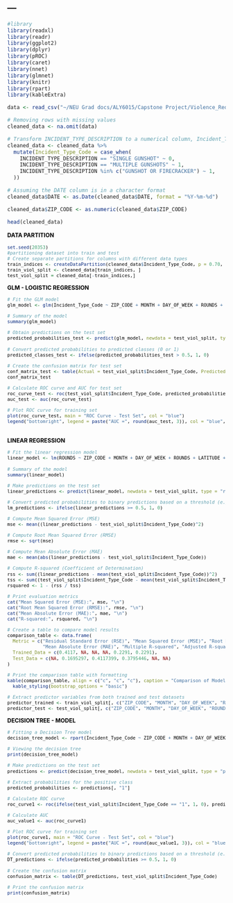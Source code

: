 ---
---

```r

#library
library(readxl)
library(readr)
library(ggplot2)
library(dplyr)
library(pROC)
library(caret)
library(nnet)
library(glmnet)
library(knitr)
library(rpart)
library(kableExtra)

data <- read_csv("~/NEU Grad docs/ALY6015/Capstone Project/Violence_Reduction_-_Shotspotter_Alerts.csv")

```

```r

# Removing rows with missing values
cleaned_data <- na.omit(data)

```

```r

# Transform INCIDENT_TYPE_DESCRIPTION to a numerical column, Incident_Type_Code
cleaned_data <- cleaned_data %>%
  mutate(Incident_Type_Code = case_when(
    INCIDENT_TYPE_DESCRIPTION == "SINGLE GUNSHOT" ~ 0,
    INCIDENT_TYPE_DESCRIPTION == "MULTIPLE GUNSHOTS" ~ 1,
    INCIDENT_TYPE_DESCRIPTION %in% c("GUNSHOT OR FIRECRACKER") ~ 1,
  ))

# Assuming the DATE column is in a character format
cleaned_data$DATE <- as.Date(cleaned_data$DATE, format = "%Y-%m-%d")

cleaned_data$ZIP_CODE <- as.numeric(cleaned_data$ZIP_CODE)

head(cleaned_data)

```

<B>
<FONT SIZE = 2, color = "black">
DATA PARTITION
</B><BR>

```r
set.seed(20353)
#partitioning dataset into train and test
# Create separate partitions for columns with different data types
train_indices <- createDataPartition(cleaned_data$Incident_Type_Code, p = 0.70, list = FALSE, times = 1)
train_viol_split <- cleaned_data[train_indices, ]
test_viol_split = cleaned_data[-train_indices,]

```

<B>
<FONT SIZE = 2, color = "black">
GLM - LOGISTIC REGRESSION
</B><BR>

```r
# Fit the GLM model
glm_model <- glm(Incident_Type_Code ~ ZIP_CODE + MONTH + DAY_OF_WEEK + ROUNDS + LATITUDE + LONGITUDE, data = train_viol_split, family = binomial)

# Summary of the model
summary(glm_model)

# Obtain predictions on the test set
predicted_probabilities_test <- predict(glm_model, newdata = test_viol_split, type = "response")

# Convert predicted probabilities to predicted classes (0 or 1)
predicted_classes_test <- ifelse(predicted_probabilities_test > 0.5, 1, 0)

# Create the confusion matrix for test set
conf_matrix_test <- table(Actual = test_viol_split$Incident_Type_Code, Predicted = predicted_classes_test)
conf_matrix_test

# Calculate ROC curve and AUC for test set
roc_curve_test <- roc(test_viol_split$Incident_Type_Code, predicted_probabilities_test)
auc_test <- auc(roc_curve_test)

# Plot ROC curve for training set
plot(roc_curve_test, main = "ROC Curve - Test Set", col = "blue")
legend("bottomright", legend = paste("AUC =", round(auc_test, 3)), col = "blue", lty = 1, cex = 0.8)

```
<B>
<BR>
<FONT SIZE = 2, color = "black">
LINEAR REGRESSION
</B><BR>


```r

# Fit the linear regression model
linear_model <- lm(ROUNDS ~ ZIP_CODE + MONTH + DAY_OF_WEEK + ROUNDS + LATITUDE + LONGITUDE, data = train_viol_split)

# Summary of the model
summary(linear_model)

# Make predictions on the test set
linear_predictions <- predict(linear_model, newdata = test_viol_split, type = "response")

# Convert predicted probabilities to binary predictions based on a threshold (e.g., 0.5)
lm_predictions <- ifelse(linear_predictions >= 0.5, 1, 0)

# Compute Mean Squared Error (MSE)
mse <- mean((linear_predictions - test_viol_split$Incident_Type_Code)^2)

# Compute Root Mean Squared Error (RMSE)
rmse <- sqrt(mse)

# Compute Mean Absolute Error (MAE)
mae <- mean(abs(linear_predictions - test_viol_split$Incident_Type_Code))

# Compute R-squared (Coefficient of Determination)
rss <- sum((linear_predictions - mean(test_viol_split$Incident_Type_Code))^2)
tss <- sum((test_viol_split$Incident_Type_Code - mean(test_viol_split$Incident_Type_Code))^2)
rsquared <- 1 - (rss / tss)

# Print evaluation metrics
cat("Mean Squared Error (MSE):", mse, "\n")
cat("Root Mean Squared Error (RMSE):", rmse, "\n")
cat("Mean Absolute Error (MAE):", mae, "\n")
cat("R-squared:", rsquared, "\n")

# Create a table to compare model results
comparison_table <- data.frame(
  Metric = c("Residual Standard Error (RSE)", "Mean Squared Error (MSE)", "Root Mean Squared Error (RMSE)",
             "Mean Absolute Error (MAE)", "Multiple R-squared", "Adjusted R-squared"),
  Trained_Data = c(0.4117, NA, NA, NA, 0.2291, 0.2291),
  Test_Data = c(NA, 0.1695297, 0.4117399, 0.3795446, NA, NA)
)

# Print the comparison table with formatting
kable(comparison_table, align = c("c", "c", "c"), caption = "Comparison of Model Results between Trained Data and Test Data") %>%
  kable_styling(bootstrap_options = "basic")

# Extract predictor variables from both trained and test datasets
predictor_trained <- train_viol_split[, c("ZIP_CODE", "MONTH", "DAY_OF_WEEK", "ROUNDS", "LATITUDE", "LONGITUDE")]
predictor_test <- test_viol_split[, c("ZIP_CODE", "MONTH", "DAY_OF_WEEK", "ROUNDS", "LATITUDE", "LONGITUDE")]

```

<B>
<FONT SIZE = 2, color = "black">
DECISION TREE - MODEL
</B><BR>

```r

# Fitting a Decision Tree model
decision_tree_model <- rpart(Incident_Type_Code ~ ZIP_CODE + MONTH + DAY_OF_WEEK + ROUNDS + LATITUDE + LONGITUDE, data = train_viol_split, method="class")

# Viewing the decision tree
print(decision_tree_model)

# Make predictions on the test set
predictions <- predict(decision_tree_model, newdata = test_viol_split, type = "prob")

# Extract probabilities for the positive class
predicted_probabilities <- predictions[, "1"]

# Calculate ROC curve
roc_curve1 <- roc(ifelse(test_viol_split$Incident_Type_Code == "1", 1, 0), predicted_probabilities)

# Calculate AUC
auc_value1 <- auc(roc_curve1)

# Plot ROC curve for training set
plot(roc_curve1, main = "ROC Curve - Test Set", col = "blue")
legend("bottomright", legend = paste("AUC =", round(auc_value1, 3)), col = "blue", lty = 1, cex = 0.8)

# Convert predicted probabilities to binary predictions based on a threshold (e.g., 0.5)
DT_predictions <- ifelse(predicted_probabilities >= 0.5, 1, 0)

# Create the confusion matrix
confusion_matrix <- table(DT_predictions, test_viol_split$Incident_Type_Code)

# Print the confusion matrix
print(confusion_matrix)

```

